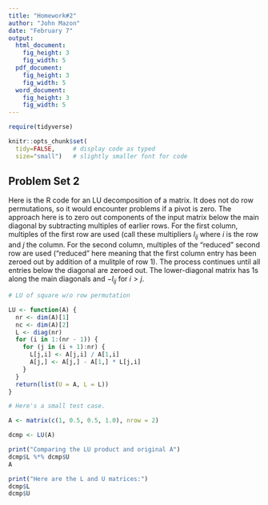 ---
title: "Homework#2"
author: "John Mazon"
date: "February 7"
output: 
  html_document:
    fig_height: 3
    fig_width: 5
  pdf_document:
    fig_height: 3
    fig_width: 5
  word_document:
    fig_height: 3
    fig_width: 5
---

```{r, setup, include=FALSE}
require(tidyverse)

knitr::opts_chunk$set(
  tidy=FALSE,     # display code as typed
  size="small")   # slightly smaller font for code
```


## Problem Set 2
Here is the R code for an LU decomposition of a matrix.  It does not do row permutations, so it would encounter problems if a pivot is zero.  The approach here is to zero out components of the input matrix below the main diagonal by subtracting multiples of earlier rows.  For the first column, multiples of the first row are used (call these multipliers $l_{ij}$ where $i$ is the row and ${j}$ the column.  For the second column, multiples of the "reduced" second row are used ("reduced" here meaning that the first column entry has been zeroed out by addition of a mulitple of row 1).  The process continues until all entries below the diagonal are zeroed out.  The lower-diagonal matrix has 1s along the main diagonals and $-l_{ij}$ for $i > j$.

```{r}
# LU of square w/o row permutation

LU <- function(A) {
  nr <- dim(A)[1]
  nc <- dim(A)[2]
  L <- diag(nr)
  for (i in 1:(nr - 1)) {
    for (j in (i + 1):nr) {
      L[j,i] <- A[j,i] / A[1,i]
      A[j,] <- A[j,] - A[1,] * L[j,i]
    }
  }
  return(list(U = A, L = L))
}

# Here's a small test case.

A <- matrix(c(1, 0.5, 0.5, 1.0), nrow = 2)

dcmp <- LU(A)

print("Comparing the LU product and original A")
dcmp$L %*% dcmp$U
A

print("Here are the L and U matrices:")
dcmp$L
dcmp$U
```



